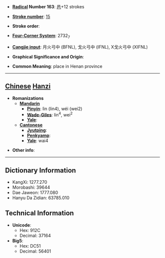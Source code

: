 * '''[[Wiktionary:Chinese radical index| Radical]] Number 163''': [[Wiktionary:Chinese radical index 邑|邑]]+12 strokes

* '''[[Wiktionary:Chinese total strokes index|Stroke number]]''': [[Wiktionary:Chinese total strokes index 15|15]]

* '''Stroke order''': 

* '''[[Wiktionary:Chinese four corner index|Four-Corner System]]''': 2732<sub>7</sub>

* '''[[Wiktionary:Chinese Cangjie index|Cangjie input]]''': 月火弓中 (BFNL), 戈火弓中 (IFNL), X戈火弓中 (XIFNL)

* '''Graphical Significance and Origin''': 

* '''Common Meaning''': place in Henan province

----

== [[Chinese]] [[Hanzi]] ==

* '''Romanizations'''
** '''[[Mandarin]]'''
*** '''[[Pinyin]]''': lìn (lin4), wéi (wei2)
*** '''[[Wade-Giles]]''': lin<sup>4</sup>, wei<sup>2</sup>
*** '''[[Yale]]''': 
** '''[[Cantonese]]'''
*** '''[[Jyutping]]''':
*** '''[[Penkyamp]]''': 
*** '''[[Yale]]''': wai4

* '''Other info''': 

----

== Dictionary Information ==

* KangXi: 1277.270
* Morobashi: 39644
* Dae Jaweon: 1777.080
* Hanyu Da Zidian: 63785.010

== Technical Information ==

* '''Unicode''':
** Hex: 912C
** Decimal: 37164
* '''Big5''':
** Hex: DC51
** Decimal: 56401